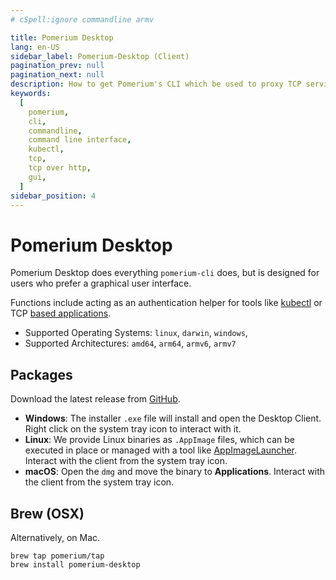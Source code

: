 ```yaml
---
# cSpell:ignore commandline armv

title: Pomerium Desktop
lang: en-US
sidebar_label: Pomerium-Desktop (Client)
pagination_prev: null
pagination_next: null
description: How to get Pomerium's CLI which be used to proxy TCP services and kubernetes commands
keywords:
  [
    pomerium,
    cli,
    commandline,
    command line interface,
    kubectl,
    tcp,
    tcp over http,
    gui,
  ]
sidebar_position: 4
---
```


# Pomerium Desktop

Pomerium Desktop does everything `pomerium-cli` does, but is designed for users who prefer a graphical user interface.

Functions include acting as an authentication helper for tools like [kubectl](/docs/deploy/k8s/configure.md) or TCP [based applications](/docs/capabilities/tcp/).

- Supported Operating Systems: `linux`, `darwin`, `windows`,
- Supported Architectures: `amd64`, `arm64`, `armv6`, `armv7`

## Packages

Download the latest release from [GitHub](https://github.com/pomerium/desktop-client/releases).

- **Windows**: The installer `.exe` file will install and open the Desktop Client. Right click on the system tray icon to interact with it.
- **Linux**: We provide Linux binaries as `.AppImage` files, which can be executed in place or managed with a tool like [AppImageLauncher](https://github.com/TheAssassin/AppImageLauncher). Interact with the client from the system tray icon.
- **macOS**: Open the `dmg` and move the binary to **Applications**. Interact with the client from the system tray icon.

## Brew (OSX)

Alternatively, on Mac.

```shell
brew tap pomerium/tap
brew install pomerium-desktop
```
